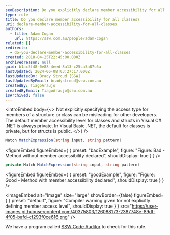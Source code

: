```yaml
---
seoDescription: Do you explicitly declare member accessibility for all classes and methods in your C# code to improve readability and maintainability?
type: rule
title: Do you declare member accessibility for all classes?
uri: declare-member-accessibility-for-all-classes
authors:
  - title: Adam Cogan
    url: https://ssw.com.au/people/adam-cogan
related: []
redirects:
  - do-you-declare-member-accessibility-for-all-classes
created: 2018-04-25T22:45:00.000Z
archivedreason: null
guid: b1ac5f48-0e88-4eed-8a13-c25ca5a87c6a
lastUpdated: 2024-06-08T03:27:17.000Z
lastUpdatedBy: Brady Stroud [SSW]
lastUpdatedByEmail: bradystroud@ssw.com.au
createdBy: TiagoAraujo
createdByEmail: TiagoAraujo@ssw.com.au
isArchived: false
---
```


<introEmbed
  body={<>
Not explicitly specifying the access type for members of a structure or class can be misleading for other developers. The default member accessibility level for classes and structs in Visual C# .NET is always private. In Visual Basic .NET, the default for classes is private, but for structs is public.
  </>}
/>
```csharp
Match MatchExpression(string input, string pattern)
```
<figureEmbed figureEmbed={ {
  preset: "badExample",
  figure: "Figure: Bad - Method without member accessibility declared",
  shouldDisplay: true
} } />


```csharp
private Match MatchExpression(string input, string pattern)
```
<figureEmbed figureEmbed={ {
  preset: "goodExample",
  figure: "Figure: Good - Method with member accessibility declared",
  shouldDisplay: true
} } />



<imageEmbed
  alt="Image"
  size="large"
  showBorder={false}
  figureEmbed={ {
    preset: "default",
    figure: "Compiler warning given for not explicitly defining member access level",
    shouldDisplay: true
  } }
  src="https://user-images.githubusercontent.com/40375803/126088173-2387748e-89df-4f05-bafd-cf293f0ce616.png"
/>

We have a program called [SSW Code Auditor](https://www.ssw.com.au/ssw/CodeAuditor/Rules.aspx#Interoper) to check for this rule.

